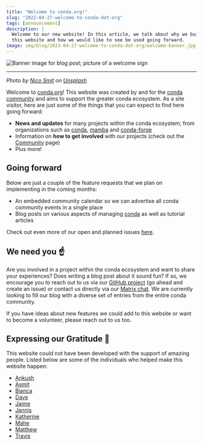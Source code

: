 ```yaml
---
title: "Welcome to conda.org!"
slug: "2022-04-27-welcome-to-conda-dot-org"
tags: [announcement]
description: |
  Welcome to our new website! In this article, we talk about why we built
  this website and how we would like to see be used going forward.
image: img/blog/2023-04-27-welcome-to-conda-dot-org/welcome-banner.jpg
---
```



<Image img={bannerImage} alt="Banner image for blog post; picture of a welcome sign" />

<hr />

<p>
    <i>
        Photo by <a href="https://unsplash.com/de/@nicosmit99">Nico Smit</a> on <a href="https://unsplash.com/de/fotos/QnkzvFCxKrA">Unsplash</a>
    </i>
</p>

[conda-github]: https://github.com/conda
[conda-project-github]: https://github.com/conda/conda
[conda-dot-org-github]: https://github.com/conda-incubator/conda-dot-org
[conda-dot-org-matrix]: https://matrix.to/#/#conda:matrix.org
[mamba-github]: https://github.com/mamba-org
[conda-forge-github]: https://github.com/conda-forge

Welcome to [conda.org](https://conda.org)! This website was created by and for the [conda community](/community)
and aims to support the greater conda ecosystem. As a site visitor, here are just some of the things
that you can expect to find here going forward:

- **News and updates** for many projects within the conda ecosystem; from organizations such as [conda][conda-github],
  [mamba][mamba-github] and [conda-forge][conda-forge-github]
- Information on **how to get involved** with our projects (check out the [Community](/community) page)
- Plus more!

## Going forward

Below are just a couple of the feature requests that we plan on implementing in the coming months:

- An embedded community calendar so we can advertise all conda community events in a single place
- Blog posts on various aspects of managing [conda][conda-project-github] as well as tutorial articles

Check out even more of our open and planned issues [here][conda-dot-org-github].

## We need you ☝️

Are you involved in a project within the conda ecosystem and want to share your experiences? Does writing a blog
post about it sound fun? If so, we encourage you to reach out to us via our [GitHub project][conda-dot-org-github]
(go ahead and create an issue) or contact us directly via our [Matrix chat][conda-dot-org-matrix]. We are currently looking to
fill our blog with a diverse set of entries from the entire conda community.

If you have ideas about new features we could add to this website or want to become a volunteer, please reach out
to us too.

## Expressing our Gratitude 🙏

This website could not have been developed with the support of amazing people. Listed below are some of the individuals
who helped make this website happen:

- [Ankush](https://github.com/ankushbhardwaj408)
- [Asmit](https://github.com/asmitbm)
- [Bianca](https://github.com/beeankha)
- [Dave](https://github.com/tnabtaf)
- [Jaime](https://github.com/jaimergp)
- [Jannis](https://github.com/jezdez)
- [Katherine](https://github.com/kathatherine)
- [Mahe](https://github.com/ForgottenProgramme)
- [Matthew](https://github.com/beckermr)
- [Travis](https://github.com/travishathaway)
